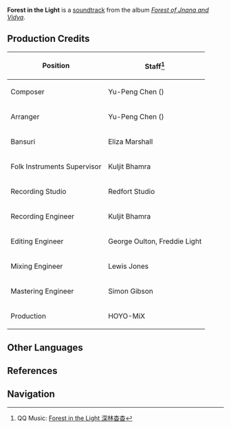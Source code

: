 {{Soundtrack Infobox
|title       = 
|image       = Forest of Jnana and Vidya.png
|album       = Forest of Jnana and Vidya
|disc        = 1
|number      = 24
|featured    = 
|featured2   = 
|featured3   = 
|featured_disc = 
|featured_disc2 = 
|featured_disc3 = 
|youtube_id  = 3m5tzS4igF4
|spotify_id  = 2MFgjdD45njuNM2nnMDCoO
|played_in   = Dharma Forest; Sublime Spicewood
|during      = [[Dharma Forest]] (Day), [[Sublime Spicewood]] (Day), [[Silent Seeker of Knowledge (Domain)|Silent Seeker of Knowledge]]
|domain      = Silent Seeker of Knowledge (Domain)
|previous    = Vigilant Minders
|next        = Rustling of Tender Foliage
}}

'''Forest in the Light''' is a [[soundtrack]] from the album ''[[Forest of Jnana and Vidya]]''.

==Production Credits==
{| class="wikitable" style="text-align:left; height:0.5em"
! Position
! Staff<ref>QQ Music: [https://y.qq.com/n/ryqq/songDetail/000w3srl0fp4WH Forest in the Light 深林杳杳]</ref>
|-
! Composer
| Yu-Peng Chen ({{zh|陈致逸}})
|-
! Arranger
| Yu-Peng Chen ({{zh|陈致逸}})
|-
! Bansuri
| Eliza Marshall
|-
! Folk Instruments Supervisor
| Kuljit Bhamra
|-
! Recording Studio
| Redfort Studio
|-
! Recording Engineer
| Kuljit Bhamra
|-
! Editing Engineer
| George Oulton, Freddie Light
|-
! Mixing Engineer
| Lewis Jones
|-
! Mastering Engineer
| Simon Gibson
|-
! Production
| HOYO-MiX
|}
<!--
==Videos==
<gallery hideaddbutton="true" captionalign="center">
</gallery>

==Trivia==
-->
==Other Languages==
{{Other Languages
|en      = Forest in the Light
|zhs     = 深林杳杳
|zhs_rm  = Shēnlín Yǎoyǎo
|zht     = 深林杳杳
|zht_rm  = Shēnlín Yǎoyǎo
|zh_tl   = The Deep Forest Dark and Obscure
|ja      = 遥かな密林
|ja_rm   = Haruka na Mitsurin
|ja_tl   = Far-Away Thicket
|tr      = 
|tr_tl   = 
|it      = 
|it_tl   = 
}}

==References==
{{Reflist}}

==Navigation==
{{Soundtrack Navbox|Forest of Jnana and Vidya}}